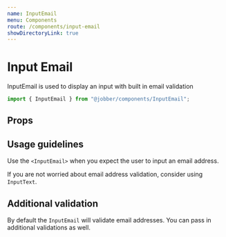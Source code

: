 ```yaml
---
name: InputEmail
menu: Components
route: /components/input-email
showDirectoryLink: true
---
```



# Input Email

InputEmail is used to display an input with built in email validation

```ts
import { InputEmail } from "@jobber/components/InputEmail";
```

<Playground>
  <InputEmail placeholder="Enter your email" />
</Playground>

## Props

<Props of={InputEmail} />

## Usage guidelines

Use the `<InputEmail>` when you expect the user to input an email address.

If you are not worried about email address validation, consider using
`InputText`.

## Additional validation

By default the `InputEmail` will validate email addresses. You can pass in
additional validations as well.

<Playground>
  <InputEmail
    placeholder="Enter your email"
    validations={{
      required: { value: true, message: "Email address is required" },
    }}
  />
</Playground>
